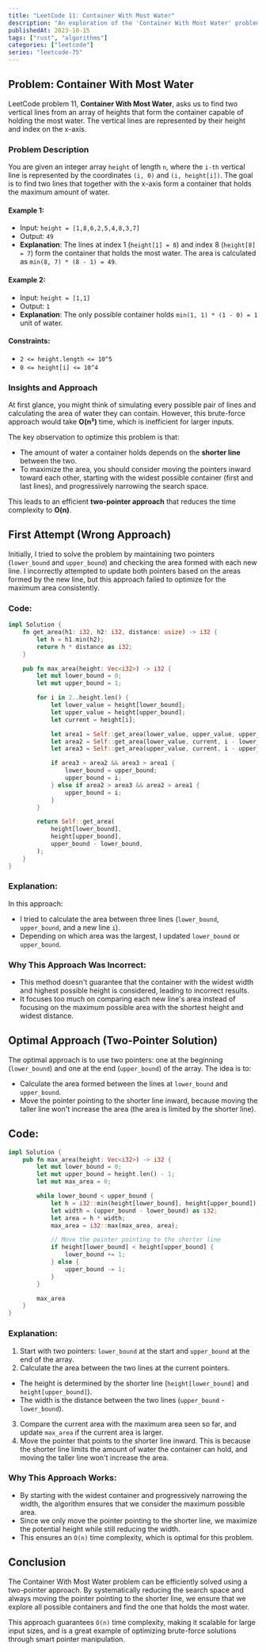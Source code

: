 ```yaml
---
title: "LeetCode 11: Container With Most Water"
description: "An exploration of the 'Container With Most Water' problem and an optimal solution using the two-pointer approach."
publishedAt: 2023-10-15
tags: ["rust", "algorithms"]
categories: ["leetcode"]
series: "leetcode-75"
---
```


## Problem: Container With Most Water

LeetCode problem 11, **Container With Most Water**, asks us to find two vertical lines from an array of heights that form the container capable of holding the most water. The vertical lines are represented by their height and index on the x-axis.

### Problem Description

You are given an integer array `height` of length `n`, where the `i-th` vertical line is represented by the coordinates `(i, 0)` and `(i, height[i])`. The goal is to find two lines that together with the x-axis form a container that holds the maximum amount of water.

#### Example 1:

- Input: `height = [1,8,6,2,5,4,8,3,7]`
- Output: `49`
- **Explanation**: The lines at index 1 (`height[1] = 8`) and index 8 (`height[8] = 7`) form the container that holds the most water. The area is calculated as `min(8, 7) * (8 - 1) = 49`.

#### Example 2:

- Input: `height = [1,1]`
- Output: `1`
- **Explanation**: The only possible container holds `min(1, 1) * (1 - 0) = 1` unit of water.

#### Constraints:
- `2 <= height.length <= 10^5`
- `0 <= height[i] <= 10^4`

### Insights and Approach

At first glance, you might think of simulating every possible pair of lines and calculating the area of water they can contain. However, this brute-force approach would take **O(n²)** time, which is inefficient for larger inputs.

The key observation to optimize this problem is that:
- The amount of water a container holds depends on the **shorter line** between the two.
- To maximize the area, you should consider moving the pointers inward toward each other, starting with the widest possible container (first and last lines), and progressively narrowing the search space.

This leads to an efficient **two-pointer approach** that reduces the time complexity to **O(n)**.

## First Attempt (Wrong Approach)

Initially, I tried to solve the problem by maintaining two pointers (`lower_bound` and `upper_bound`) and checking the area formed with each new line. I incorrectly attempted to update both pointers based on the areas formed by the new line, but this approach failed to optimize for the maximum area consistently.

### Code:

```rust
impl Solution {
    fn get_area(h1: i32, h2: i32, distance: usize) -> i32 {
        let h = h1.min(h2);
        return h * distance as i32;
    }

    pub fn max_area(height: Vec<i32>) -> i32 {
        let mut lower_bound = 0;
        let mut upper_bound = 1;

        for i in 2..height.len() {
            let lower_value = height[lower_bound];
            let upper_value = height[upper_bound];
            let current = height[i];

            let area1 = Self::get_area(lower_value, upper_value, upper_bound - lower_bound);
            let area2 = Self::get_area(lower_value, current, i - lower_bound);
            let area3 = Self::get_area(upper_value, current, i - upper_bound);

            if area3 > area2 && area3 > area1 {
                lower_bound = upper_bound;
                upper_bound = i;
            } else if area2 > area3 && area2 > area1 {
                upper_bound = i;
            }
        }

        return Self::get_area(
            height[lower_bound],
            height[upper_bound],
            upper_bound - lower_bound,
        );
    }
}
```

### Explanation:
In this approach:

- I tried to calculate the area between three lines (`lower_bound`, `upper_bound`, and a new line `i`).
- Depending on which area was the largest, I updated `lower_bound` or `upper_bound`.

### Why This Approach Was Incorrect:
- This method doesn't guarantee that the container with the widest width and highest possible height is considered, leading to incorrect results.
- It focuses too much on comparing each new line's area instead of focusing on the maximum possible area with the shortest height and widest distance.

## Optimal Approach (Two-Pointer Solution)
The optimal approach is to use two pointers: one at the beginning (`lower_bound`) and one at the end (`upper_bound`) of the array. The idea is to:

- Calculate the area formed between the lines at `lower_bound` and `upper_bound`.
- Move the pointer pointing to the shorter line inward, because moving the taller line won't increase the area (the area is limited by the shorter line).

## Code:

```rust
impl Solution {
    pub fn max_area(height: Vec<i32>) -> i32 {
        let mut lower_bound = 0;
        let mut upper_bound = height.len() - 1;
        let mut max_area = 0;

        while lower_bound < upper_bound {
            let h = i32::min(height[lower_bound], height[upper_bound]);
            let width = (upper_bound - lower_bound) as i32;
            let area = h * width;
            max_area = i32::max(max_area, area);

            // Move the pointer pointing to the shorter line
            if height[lower_bound] < height[upper_bound] {
                lower_bound += 1;
            } else {
                upper_bound -= 1;
            }
        }

        max_area
    }
}
```

### Explanation:
1. Start with two pointers: `lower_bound` at the start and `upper_bound` at the end of the array.
2. Calculate the area between the two lines at the current pointers.
  - The height is determined by the shorter line (`height[lower_bound]` and `height[upper_bound]`).
  - The width is the distance between the two lines (`upper_bound` - `lower_bound`).
3. Compare the current area with the maximum area seen so far, and update `max_area` if the current area is larger.
4. Move the pointer that points to the shorter line inward. This is because the shorter line limits the amount of water the container can hold, and moving the taller line won't increase the area.

### Why This Approach Works:
- By starting with the widest container and progressively narrowing the width, the algorithm ensures that we consider the maximum possible area.
- Since we only move the pointer pointing to the shorter line, we maximize the potential height while still reducing the width.
- This ensures an `O(n)` time complexity, which is optimal for this problem.

## Conclusion

The Container With Most Water problem can be efficiently solved using a two-pointer approach. By systematically reducing the search space and always moving the pointer pointing to the shorter line, we ensure that we explore all possible containers and find the one that holds the most water.

This approach guarantees `O(n)` time complexity, making it scalable for large input sizes, and is a great example of optimizing brute-force solutions through smart pointer manipulation.